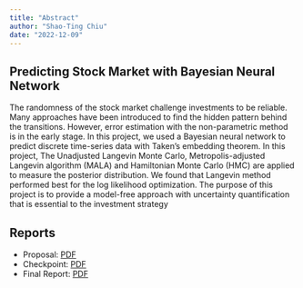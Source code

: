 ```yaml
---
title: "Abstract"
author: "Shao-Ting Chiu"
date: "2022-12-09"
---
```


## Predicting Stock Market with Bayesian Neural Network

The randomness of the stock market challenge investments to be reliable. Many
approaches have been introduced to find the hidden pattern behind the transitions.
However, error estimation with the non-parametric method is in the early stage.
In this project, we used a Bayesian neural network to predict discrete time-series
data with Taken’s embedding theorem. In this project, The Unadjusted Langevin
Monte Carlo, Metropolis-adjusted Langevin algorithm (MALA) and Hamiltonian
Monte Carlo (HMC) are applied to measure the posterior distribution. We found
that Langevin method performed best for the log likelihood optimization. The
purpose of this project is to provide a model-free approach with uncertainty quantification that is essential to the investment strategy


## Reports

- Proposal: [PDF](https://github.com/stevengogogo/ECEN649_FinalProject/releases/download/latest/proposal.pdf)
- Checkpoint: [PDF](https://github.com/stevengogogo/ECEN649_FinalProject/releases/download/latest/checkpoint.pdf)
- Final Report: [PDF](https://github.com/stevengogogo/ECEN649_FinalProject/releases/download/latest/final-report.pdf)
